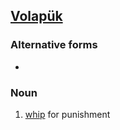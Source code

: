 ==[[Volapük]]==

===Alternative forms===
*{{l|vo|batuyl}}

===Noun===
{{infl|vo|noun}}
 
# [[whip]] for punishment